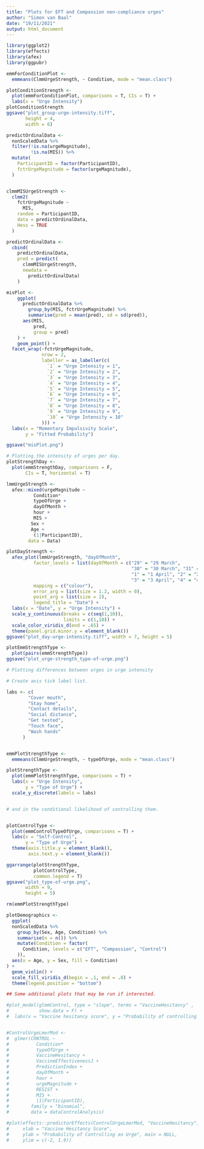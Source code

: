 ```yaml
---
title: "Plots for EFT and Compassion non-compliance urges"
author: "Simon van Baal"
date: "19/11/2021"
output: html_document
---
```


```r
library(ggplot2)
library(effects)
library(afex)
library(ggpubr)

```

```r

emmForConditionPlot <-
  emmeans(ClmmUrgeStrength, ~ Condition, mode = "mean.class")

plotConditionStrength <-
  plot(emmForConditionPlot, comparisons = T, CIs = T) +
  labs(x = "Urge Intensity")
plotConditionStrength 
ggsave("plot_group-urge-intensity.tiff", 
       height = 4,
       width = 6)


```


```r

predictOrdinalData <-
  nonScaledData %>%
  filter(!is.na(urgeMagnitude), 
         !is.na(MIS)) %>%
  mutate(
    ParticipantID = factor(ParticipantID),
    fctrUrgeMagnitude = factor(urgeMagnitude),
  )


clmmMISUrgeStrength <-
  clmm2(
    fctrUrgeMagnitude ~
      MIS,
    random = ParticipantID,
    data = predictOrdinalData,
    Hess = TRUE
  )

predictOrdinalData <-
  cbind(
    predictOrdinalData,
    pred = predict(
      clmmMISUrgeStrength,
      newdata = 
        predictOrdinalData)
    )

misPlot <-
    ggplot(
      predictOrdinalData %>%
        group_by(MIS, fctrUrgeMagnitude) %>%
        summarise(pred = mean(pred), sd = sd(pred)),
      aes(MIS, 
          pred, 
          group = pred)
    ) +
    geom_point() +
  facet_wrap(~fctrUrgeMagnitude,
             nrow = 2,
             labeller = as_labeller(c(
               `1` = "Urge Intensity = 1",
               `2` = "Urge Intensity = 2",
               `3` = "Urge Intensity = 3",
               `4` = "Urge Intensity = 4",
               `5` = "Urge Intensity = 5",
               `6` = "Urge Intensity = 6",
               `7` = "Urge Intensity = 7",
               `8` = "Urge Intensity = 8",
               `9` = "Urge Intensity = 9",
               `10` = "Urge Intensity = 10"
             ))) +
  labs(x = "Momentary Impulsivity Scale", 
       y = "Fitted Probability") 

ggsave("misPlot.png")

```


```r
# Plotting the intensity of urges per day.
plotStrengthDay <-
  plot(emmStrengthDay, comparisons = F,
       CIs = T, horizontal = T)

lmmUrgeStrength <- 
  afex::mixed(urgeMagnitude ~
          Condition*
          typeOfUrge +
          dayOfMonth +
          hour +
          MIS +
         Sex +
         Age +
          (1|ParticipantID),
        data = Data)

plotDayStrength <- 
  afex_plot(lmmUrgeStrength, "dayOfMonth", 
          factor_levels = list(dayOfMonth = c("29" = "29 March", 
                                              "30" = "30 March", "31" = "31 March", 
                                              "1" = "1 April", "2" = "2 April", 
                                              "3" = "3 April", "4" = "4 April")),
          mapping = c("colour"),
          error_arg = list(size = 1.2, width = 0),
          point_arg = list(size = 2),
          legend_title = "Date") +
  labs(x = "Date", y = "Urge Intensity") +
  scale_y_continuous(breaks = c(seq(1,10)),
                     limits = c(1,10)) +
  scale_color_viridis_d(end = .65) +
  theme(panel.grid.minor.y = element_blank())
ggsave("plot_day-urge-intensity.tiff", width = 7, height = 5)

plotEmmStrengthType <- 
  plot(pairs(emmStrengthType))
ggsave("plot_urge-strength_type-of-urge.png")

```


```r
# Plotting differences between urges in urge intensity

# Create axis tick label list.

labs <- c(
        "Cover mouth",
        "Stay home",
        "Contact details",
        "Social distance",
        "Get tested",
        "Touch face",
        "Wash hands"
      )


emmPlotStrengthType <- 
  emmeans(ClmmUrgeStrength, ~ typeOfUrge, mode = "mean.class")

plotStrengthType <- 
  plot(emmPlotStrengthType, comparisons = T) + 
  labs(x = "Urge Intensity",
       y = "Type of Urge") +
  scale_y_discrete(labels = labs)


# and in the conditional likelihood of controlling them.


plotControlType <- 
  plot(emmControlTypeOfUrge, comparisons = T) +
  labs(x = "Self-Control",
       y = "Type of Urge") +
  theme(axis.title.y = element_blank(),
        axis.text.y = element_blank())

ggarrange(plotStrengthType, 
          plotControlType,
          common.legend = T)
ggsave("plot_type-of-urge.png", 
       width = 9,
       height = 5)

rm(emmPlotStrengthType)

```


```r
plotDemographics <- 
  ggplot(
  nonScaledData %>%
    group_by(Sex, Age, Condition) %>%
    summarise(n = n()) %>%
    mutate(Condition = factor(
      Condition, levels = c("EFT", "Compassion", "Control")
    )),
  aes(x = Age, y = Sex, fill = Condition)
) +
  geom_violin() +
  scale_fill_viridis_d(begin = .1, end = .8) +
  theme(legend.position = "bottom")


```




```r
## Some additional plots that may be run if interested.

#plot_model(glmmControl, type = "slope", terms = "VaccineHesitancy" ,
#           show.data = F) +
#  labs(x = "Vaccine hesitancy score", y = "Probability of controlling an urge")


#ControlUrgeLmerMod <-
#  glmer(CONTROL ~
#          Condition*
#          typeOfUrge +
#          VaccineHesitancy +
#          VaccineEffectivenessJ +
#          PredictionIndex +
#          dayOfMonth +
#          hour +
#          urgeMagnitude +
#          RESIST +
#          MIS +
#          (1|ParticipantID),
#        family = "binomial",
#        data = dataControlAnalysis)

#plot(effects::predictorEffects(ControlUrgeLmerMod, "VaccineHesitancy"), 
#     xlab = "Vaccine Hesitancy Score", 
#     ylab = "Probability of Controlling an Urge", main = NULL,
#     ylim = c(-2, 1.9))



```





